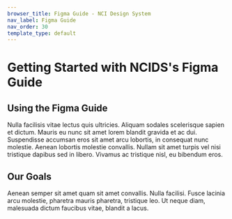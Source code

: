 ```yaml
---
browser_title: Figma Guide - NCI Design System
nav_label: Figma Guide
nav_order: 30
template_type: default
---
```


# Getting Started with NCIDS's Figma Guide

## Using the Figma Guide

Nulla facilisis vitae lectus quis ultricies. Aliquam sodales scelerisque sapien et dictum.
Mauris eu nunc sit amet lorem blandit gravida et ac dui. Suspendisse accumsan eros sit
amet arcu lobortis, in consequat nunc molestie. Aenean lobortis molestie convallis.
Nullam sit amet turpis vel nisi tristique dapibus sed in libero.
Vivamus ac tristique nisl, eu bibendum eros.

## Our Goals

Aenean semper sit amet quam sit amet convallis. Nulla facilisi. Fusce lacinia arcu molestie,
pharetra mauris pharetra, tristique leo. Ut neque diam, malesuada dictum faucibus vitae,
blandit a lacus.
